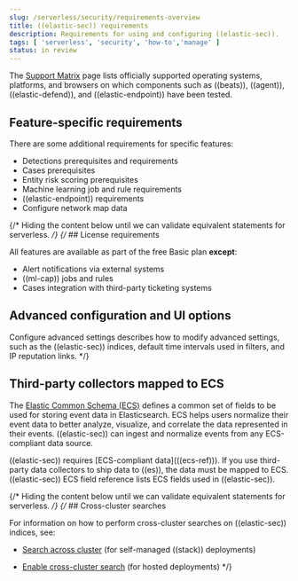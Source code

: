 ```yaml
---
slug: /serverless/security/requirements-overview
title: ((elastic-sec)) requirements
description: Requirements for using and configuring ((elastic-sec)).
tags: [ 'serverless', 'security', 'how-to','manage' ]
status: in review
---
```


The [Support Matrix](https://www.elastic.co/support/matrix) page lists officially
supported operating systems, platforms, and browsers on which components such as ((beats)), ((agent)), ((elastic-defend)), and ((elastic-endpoint)) have been tested.

<div id="node-role-requirements"></div>

## Feature-specific requirements

There are some additional requirements for specific features:

* <DocLink slug="/serverless/security/detections-requirements">Detections prerequisites and requirements</DocLink>
* <DocLink slug="/serverless/security/cases-requirements">Cases prerequisites</DocLink>
* <DocLink slug="/serverless/security/ers-requirements">Entity risk scoring prerequisites</DocLink>
* <DocLink slug="/serverless/security/ml-requirements">Machine learning job and rule requirements</DocLink>
* <DocLink slug="/serverless/security/elastic-endpoint-deploy-reqs">((elastic-endpoint)) requirements</DocLink>
* <DocLink slug="/serverless/security/conf-map-ui">Configure network map data</DocLink>

{/* Hiding the content below until we can validate equivalent statements for serverless. */}
{/* ## License requirements

All features are available as part of the free Basic plan **except**:

* <DocLink slug="/serverless/security/rules-create" section="set-up-alert-notifications-optional">Alert notifications via external systems</DocLink>
* <DocLink slug="/serverless/security/machine-learning">((ml-cap)) jobs and rules</DocLink>
* <DocLink slug="/serverless/security/cases-settings">Cases integration with third-party ticketing
    systems</DocLink>

## Advanced configuration and UI options

<DocLink slug="/serverless/security/advanced-settings">Configure advanced settings</DocLink> describes how to modify advanced settings, such as the
((elastic-sec)) indices, default time intervals used in filters, and IP reputation
links. */}

## Third-party collectors mapped to ECS

The [Elastic Common Schema (ECS)](((ecs-ref))) defines a common set of fields to be used for storing event data in Elasticsearch. ECS helps users normalize their event data
to better analyze, visualize, and correlate the data represented in their
events. ((elastic-sec)) can ingest and normalize events from any ECS-compliant data source.

<DocCallOut title="Important" color="warning">
((elastic-sec)) requires [ECS-compliant data](((ecs-ref))). If you use third-party data collectors to ship data to ((es)), the data must be mapped to ECS. <DocLink slug="/serverless/security/siem-field-reference">((elastic-sec)) ECS field reference</DocLink> lists ECS fields used in ((elastic-sec)).
</DocCallOut>

{/* Hiding the content below until we can validate equivalent statements for serverless. */}
{/* ## Cross-cluster searches

For information on how to perform cross-cluster searches on ((elastic-sec))
indices, see:

* [Search across cluster](((ref))/modules-cross-cluster-search.html)
    (for self-managed ((stack)) deployments)

* [Enable cross-cluster search](((cloud))/ec-enable-ccs.html) (for hosted deployments) */}

